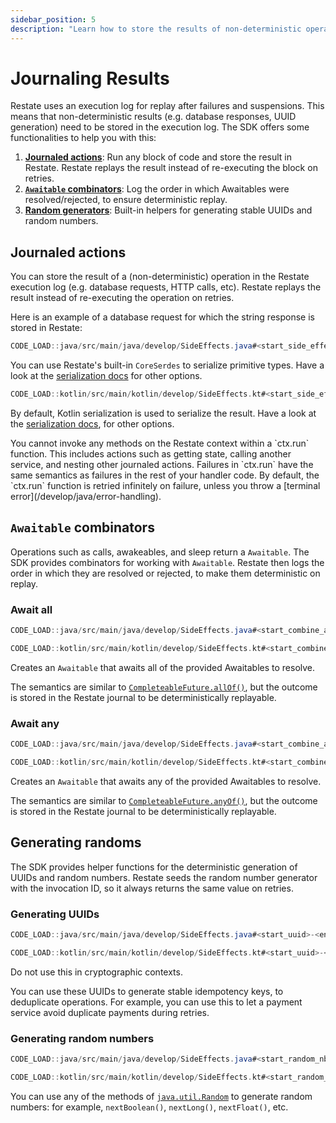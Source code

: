 ```yaml
---
sidebar_position: 5
description: "Learn how to store the results of non-deterministic operations."
---
```



# Journaling Results

Restate uses an execution log for replay after failures and suspensions.
This means that non-deterministic results (e.g. database responses, UUID generation) need to be stored in the execution log.
The SDK offers some functionalities to help you with this:
1. **[Journaled actions](/develop/java/journaling-results#journaled-actions)**: Run any block of code and store the result in Restate. Restate replays the result instead of re-executing the block on retries.
2. **[`Awaitable` combinators](/develop/java/journaling-results#awaitable-combinators)**: Log the order in which Awaitables were resolved/rejected, to ensure deterministic replay.
3. **[Random generators](/develop/java/journaling-results#generating-randoms)**: Built-in helpers for generating stable UUIDs and random numbers.


## Journaled actions
You can store the result of a (non-deterministic) operation in the Restate execution log (e.g. database requests, HTTP calls, etc).
Restate replays the result instead of re-executing the operation on retries.

Here is an example of a database request for which the string response is stored in Restate:

<Tabs groupId="sdk" queryString>
<TabItem value="java" label="Java">

```java
CODE_LOAD::java/src/main/java/develop/SideEffects.java#<start_side_effect>-<end_side_effect>
```

You can use Restate's built-in `CoreSerdes` to serialize primitive types.
Have a look at the [serialization docs](/develop/java/serialization) for other options.

</TabItem>
<TabItem value="kotlin" label="Kotlin">

```kotlin
CODE_LOAD::kotlin/src/main/kotlin/develop/SideEffects.kt#<start_side_effect>-<end_side_effect>
```

By default, Kotlin serialization is used to serialize the result.
Have a look at the [serialization docs](/develop/java/serialization), for other options.

</TabItem>
</Tabs>

<Admonition type="info">
You cannot invoke any methods on the Restate context within a `ctx.run` function.
This includes actions such as getting state, calling another service, and nesting other journaled actions.
</Admonition>

<Admonition type="info" title="Failure semantics">
Failures in `ctx.run` have the same semantics as failures in the rest of your handler code.
By default, the `ctx.run` function is retried infinitely on failure, unless you throw a [terminal error](/develop/java/error-handling).
</Admonition>

## `Awaitable` combinators
Operations such as calls, awakeables, and sleep return a `Awaitable`.
The SDK provides combinators for working with `Awaitable`.
Restate then logs the order in which they are resolved or rejected, to make them deterministic on replay.

### Await all

<Tabs groupId="sdk" queryString>
<TabItem value="java" label="Java">

```java
CODE_LOAD::java/src/main/java/develop/SideEffects.java#<start_combine_all>-<end_combine_all>
```

</TabItem>
<TabItem value="kotlin" label="Kotlin">

```kotlin
CODE_LOAD::kotlin/src/main/kotlin/develop/SideEffects.kt#<start_combine_all>-<end_combine_all>
```

</TabItem>
</Tabs>

Creates an `Awaitable` that awaits all of the provided Awaitables to resolve.

The semantics are similar to [`CompleteableFuture.allOf()`](https://docs.oracle.com/en/java/javase/17/docs/api/java.base/java/util/concurrent/CompletableFuture.html#allOf(java.util.concurrent.CompletableFuture...)), but the outcome is stored in the Restate journal to be deterministically replayable.

### Await any

<Tabs groupId="sdk" queryString>
<TabItem value="java" label="Java">

```java
CODE_LOAD::java/src/main/java/develop/SideEffects.java#<start_combine_any>-<end_combine_any>
```

</TabItem>
<TabItem value="kotlin" label="Kotlin">

```kotlin
CODE_LOAD::kotlin/src/main/kotlin/develop/SideEffects.kt#<start_combine_any>-<end_combine_any>
```

</TabItem>
</Tabs>

Creates an `Awaitable` that awaits any of the provided Awaitables to resolve.

The semantics are similar to [`CompleteableFuture.anyOf()`](https://docs.oracle.com/en/java/javase/17/docs/api/java.base/java/util/concurrent/CompletableFuture.html#anyOf(java.util.concurrent.CompletableFuture...)), but the outcome is stored in the Restate journal to be deterministically replayable.

## Generating randoms
The SDK provides helper functions for the deterministic generation of UUIDs and random numbers.
Restate seeds the random number generator with the invocation ID, so it always returns the same value on retries.

### Generating UUIDs

<Tabs groupId="sdk" queryString>
<TabItem value="java" label="Java">

```java
CODE_LOAD::java/src/main/java/develop/SideEffects.java#<start_uuid>-<end_uuid>
```

</TabItem>
<TabItem value="kotlin" label="Kotlin">

```kotlin
CODE_LOAD::kotlin/src/main/kotlin/develop/SideEffects.kt#<start_uuid>-<end_uuid>
```

</TabItem>
</Tabs>

Do not use this in cryptographic contexts.

<Admonition type="tip" title="Generate stable idempotency tokens in one line of code">
    You can use these UUIDs to generate stable idempotency keys, to deduplicate operations.
    For example, you can use this to let a payment service avoid duplicate payments during retries.
</Admonition>

### Generating random numbers

<Tabs groupId="sdk" queryString>
<TabItem value="java" label="Java">

```java
CODE_LOAD::java/src/main/java/develop/SideEffects.java#<start_random_nb>-<end_random_nb>
```

</TabItem>
<TabItem value="kotlin" label="Kotlin">

```kotlin
CODE_LOAD::kotlin/src/main/kotlin/develop/SideEffects.kt#<start_random_nb>-<end_random_nb>
```

</TabItem>
</Tabs>

You can use any of the methods of [`java.util.Random`](https://docs.oracle.com/en/java/javase/11/docs/api/java.base/java/util/Random.html) to generate random numbers: for example, `nextBoolean()`, `nextLong()`, `nextFloat()`, etc.

